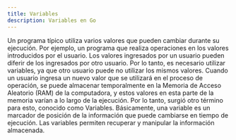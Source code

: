 ```yaml
---
title: Variables
description: Variables en Go
---
```


Un programa típico utiliza varios valores que pueden cambiar durante su ejecución. 
Por ejemplo, un programa que realiza operaciones en los valores introducidos por el usuario. 
Los valores ingresados por un usuario pueden diferir de los ingresados por otro usuario. 
Por lo tanto, es necesario utilizar variables, ya que otro usuario puede no utilizar los mismos valores. 
Cuando un usuario ingresa un nuevo valor que se utilizará en el proceso de operación, se puede almacenar 
temporalmente en la Memoria de Acceso Aleatorio (RAM) de la computadora, y estos valores en esta parte de la 
memoria varían a lo largo de la ejecución. 
Por lo tanto, surgió otro término para esto, conocido como Variables. 
Básicamente, una variable es un marcador de posición de la información que puede cambiarse en tiempo de ejecución. 
Las variables permiten recuperar y manipular la información almacenada.

